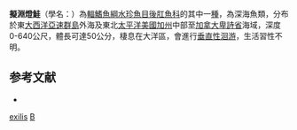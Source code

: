 {{Speciesbox 
| image = Bathylychnops exilis.gif
| image_caption = 擬淵燈鮭
| status = NE
| status_system = IUCN3.1
| taxon = Bathylychnops exilis 
| authority =  [[Cohen|Cohen]], 1958
| synonyms = 
}}

'''擬淵燈鮭'''（學名：{{lang|la|''Bathylychnops exilis''}}）為[[輻鰭魚綱|輻鰭魚綱]][[水珍魚目|水珍魚目]][[後肛魚科|後肛魚科]]的其中一[[種|種]]，為深海魚類，分布於東[[大西洋|大西洋]][[亞速群島|亞速群島]]外海及東北[[太平洋|太平洋]][[美國|美國]][[加州|加州]]中部至[[加拿大|加拿大]][[卑詩省|卑詩省]]海域，深度0-640公尺，體長可達50公分，棲息在大洋區，會進行[[垂直性洄游|垂直性洄游]]，生活習性不明。

==参考文献==
*{{FishBase_species|genus=Bathylychnops|species=exilis|year=2015|month=8}}

{{Taxonbar|from=Q146213}}

[[Category:擬淵燈鮭屬|exilis]]
[[Category:1958年描述的鱼类|B]]
